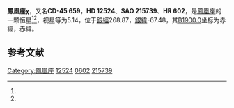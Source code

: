 {{Starbox begin
| name = 鳳凰座χ
}}
{{Starbox observe
| epoch = [[J2000.0|J2000.0]]
| constell = [[鳳凰座|鳳凰座]]<ref name=SIMBAD>{{cite web
 | url=http://simbad.u-strasbg.fr/simbad/sim-id?Ident=HR+602
 | title =Pulsating variable Star
 | publisher=Centre de Données astronomiques de Strasbourg
 | work=SIMBAD
 | accessdate=2012-07-13}}</ref><ref name=DATA>{{cite web
 | url=http://vizier.u-strasbg.fr/viz-bin/VizieR-5?-out.add=.&-source=5050&-corr=PK=HR&-out.max=9999&HR=602
 | title =VizieR Detailed Page
 | accessdate=2012-07-13}}</ref>
| 星官 = 
| ra = {{RA|2|1|42.4}}<ref name=SIMBAD /><ref name=DATA />
| dec = {{DEC|-44|42|49}}<ref name=SIMBAD /><ref name=DATA />
| appmag_v = 5.14<ref name=SIMBAD /><ref name=DATA />
}}
{{Starbox character
| class = K5III<ref name=SIMBAD /><ref name=DATA />
| b-v = 1.49<ref name=SIMBAD /><ref name=DATA />
| u-b = 1.82<ref name=SIMBAD /><ref name=DATA />
| r-i = 0.89<ref name=SIMBAD /><ref name=DATA />
| variable = 
}}
{{Starbox astrometry
| radial_v = 1.82
| prop_mo_ra = -31
| parallax = -0.019
| p_error = 
}}
{{Starbox catalog
| names =CD-45 659，[[SAO星表|SAO]] 215739，[[HD星表|HD]] 12524，[[HR星表|HR]] 602}}
{{Starbox reference |Simbad=HR+602}}
{{Starbox end}}

'''鳳凰座χ'''，又名'''CD-45 659'''，'''HD 12524'''、'''SAO 215739'''、'''HR 602'''，是[[鳳凰座|鳳凰座]]的一颗恒星<ref name=SIMBAD /><ref name=DATA />，视星等为5.14，位于[[銀道座標系|銀經]]268.87，[[銀道座標系|銀緯]]-67.48，其[[B1900.0|B1900.0]]坐标为赤經{{RA|1|57|41.8}}，赤緯{{DEC|-45|-67.48|42}}。

== 参考文献 ==
{{reflist}}

{{star-stub}}

{{鳳凰座恒星}}
[[Category:鳳凰座|Category:鳳凰座]]
[[Category:HD和HDE天體|12524]]
[[Category:HR天體|0602]]
[[Category:SAO天體|215739]]